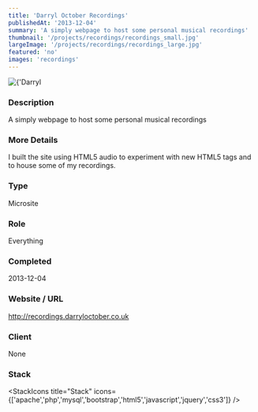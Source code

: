 ```yaml
---
title: 'Darryl October Recordings'
publishedAt: '2013-12-04'
summary: 'A simply webpage to host some personal musical recordings'
thumbnail: '/projects/recordings/recordings_small.jpg'
largeImage: '/projects/recordings/recordings_large.jpg'
featured: 'no'
images: 'recordings'
---
```


<div className="relative w-full h-[400px] sm:h-[600px] md:h-[760px] lg:h-[920px]">
  <Image
    alt={'Darryl October Recordings'}
    src={'/projects/recordings/recordings.jpg'}
    sizes="(max-width: 640px) 100%, 100%"
    fill={true}
    priority
    style={{
      objectFit: 'contain'
    }}
  />
</div>

### Description

A simply webpage to host some personal musical recordings

### More Details

I built the site using HTML5 audio to experiment with new HTML5 tags and to house some of my recordings.

### Type

Microsite

### Role

Everything

### Completed
2013-12-04

### Website / URL
http://recordings.darryloctober.co.uk

### Client
None

### Stack

<StackIcons
  title="Stack"
  icons={['apache','php','mysql','bootstrap','html5','javascript','jquery','css3']}
  />
